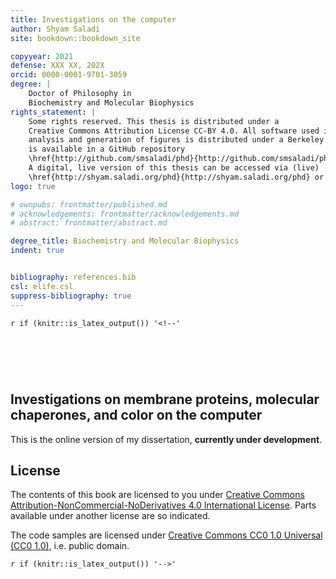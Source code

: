 ```yaml
---
title: Investigations on the computer
author: Shyam Saladi
site: bookdown::bookdown_site

copyyear: 2021
defense: XXX XX, 202X
orcid: 0000-0001-9701-3059
degree: |
    Doctor of Philosophy in  
    Biochemistry and Molecular Biophysics
rights_statement: |
    Some rights reserved. This thesis is distributed under a
    Creative Commons Attribution License CC-BY 4.0. All software used in the
    analysis and generation of figures is distributed under a Berkeley Software Distribution-3 Clause License and
    is available in a GitHub repository
    \href{http://github.com/smsaladi/phd}{http://github.com/smsaladi/phd} (DOI: 10.5281/zenodo.XXXX).
    A digital, live version of this thesis can be accessed via (live)
    \href{http://shyam.saladi.org/phd}{http://shyam.saladi.org/phd} or at \href{https://resolver.caltech.edu/CaltechTHESIS}{https://resolver.caltech.edu/CaltechTHESIS} (archival).
logo: true

# ownpubs: frontmatter/published.md
# acknowledgements: frontmatter/acknowledgements.md
# abstract: frontmatter/abstract.md

degree_title: Biochemistry and Molecular Biophysics
indent: true


bibliography: references.bib
csl: elife.csl
suppress-bibliography: true
---
```


`r if (knitr::is_latex_output()) '<!--'`

# &nbsp; {.unnumbered}

## Investigations on membrane proteins, molecular chaperones, and color on the computer {.unnumbered}

This is the online version of my dissertation, **currently under development**.

## License {.unnumbered}

The contents of this book are licensed to you under [Creative Commons Attribution-NonCommercial-NoDerivatives 4.0 International License](http://creativecommons.org/licenses/by-nc-nd/4.0/). Parts available under another license are so indicated.

The code samples are licensed under [Creative Commons CC0 1.0 Universal (CC0 1.0)](https://creativecommons.org/publicdomain/zero/1.0/), i.e. public domain.

`r if (knitr::is_latex_output()) '-->'`

